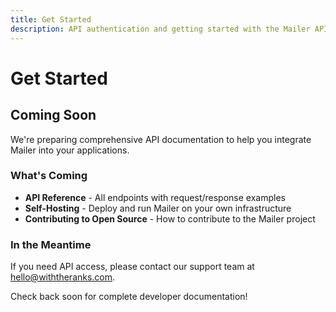 ```yaml
---
title: Get Started
description: API authentication and getting started with the Mailer API
---
```


# Get Started

## Coming Soon

We're preparing comprehensive API documentation to help you integrate Mailer into your applications.

### What's Coming

- **API Reference** - All endpoints with request/response examples
- **Self-Hosting** - Deploy and run Mailer on your own infrastructure
- **Contributing to Open Source** - How to contribute to the Mailer project

### In the Meantime

If you need API access, please contact our support team at [hello@withtheranks.com](mailto:hello@withtheranks.com).

Check back soon for complete developer documentation!
